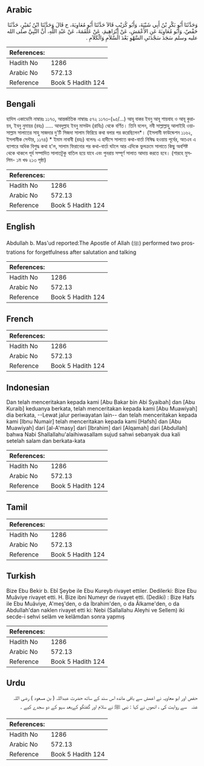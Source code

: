## Arabic


<div dir="rtl" lang="ar" style={{fontSize:'larger',backgroundColor:'#f8f9fa',padding:20}}>
وَحَدَّثَنَا أَبُو بَكْرِ بْنُ أَبِي شَيْبَةَ، وَأَبُو كُرَيْبٍ قَالاَ حَدَّثَنَا أَبُو مُعَاوِيَةَ، ح قَالَ وَحَدَّثَنَا ابْنُ نُمَيْرٍ، حَدَّثَنَا حَفْصٌ، وَأَبُو مُعَاوِيَةَ عَنِ الأَعْمَشِ، عَنْ إِبْرَاهِيمَ، عَنْ عَلْقَمَةَ، عَنْ عَبْدِ اللَّهِ، أَنَّ النَّبِيَّ صلى الله عليه وسلم سَجَدَ سَجْدَتَىِ السَّهْوِ بَعْدَ السَّلاَمِ وَالْكَلاَمِ ‏.‏
</div>
<div style={{backgroundColor:'#f8f9fa',padding:20, marginBottom: 10}}><table> <thead> <tr> <th>References:</th> <th></th> </tr> </thead> <tbody><tr><td>Hadith No</td><td>1286</td></tr><tr><td>Arabic No</td><td>572.13</td></tr><tr><td>Reference</td><td>Book 5 Hadith 124</td></tr></tbody></table></div>

## Bengali


<div dir="ltr" lang="bn" style={{fontSize:'larger',backgroundColor:'#f8f9fa',padding:20}}>
হাদিস একাডেমি নাম্বারঃ ১১৭৩, আন্তর্জাতিক নাম্বারঃ ৫৭২ ১১৭৩-(৯৫/...) আবূ বাকর ইবনু আবূ শায়বাহ ও আবূ কুরায়ব, ইবনু নুমায়র (রহঃ) ..... আবদুল্লাহ ইবনু মাসউদ (রাযিঃ) থেকে বর্ণিত। তিনি বলেন, নবী সাল্লাল্লাহু আলাইহি ওয়াসাল্লাম সালাতের সাহু সাজদার দু'টি সিজদা সালাম ফিরিয়ে কথা বলার পর করেছিলেন*। (ইসলামী ফাউন্ডেশন ১১৬২, ইসলামীক সেন্টার, ১১৭৪) * ইমাম নাবাবী (রহঃ) বলেনঃ এ হাদীসে সালাতে কথা-বার্তা নিষিদ্ধ হওয়ায় পূর্বের, অতএব এ ব্যাপারে অধিক বিশুদ্ধ কথা হ'ল, সালাম ফিরানোর পর কথা-বার্তা ঘটলে আর এদিকে ভুলক্রমে সালাতে কিছু অবশিষ্ট থেকে থাকলে পূর্ব সম্পাদিত সালাতটুকু বাতিল হয়ে যাবে এবং পুনরায় সম্পূর্ণ সালাত আদায় করতে হবে। (শারহে মুসলিম- ১ম খণ্ড ২১৩ পৃষ্ঠা)
</div>
<div style={{backgroundColor:'#f8f9fa',padding:20, marginBottom: 10}}><table> <thead> <tr> <th>References:</th> <th></th> </tr> </thead> <tbody><tr><td>Hadith No</td><td>1286</td></tr><tr><td>Arabic No</td><td>572.13</td></tr><tr><td>Reference</td><td>Book 5 Hadith 124</td></tr></tbody></table></div>

## English


<div dir="ltr" lang="en" style={{fontSize:'larger',backgroundColor:'#f8f9fa',padding:20}}>
Abdullah b. Mas'ud reported:The Apostle of Allah (ﷺ) performed two prostrations for forgetfulness after salutation and talking
</div>
<div style={{backgroundColor:'#f8f9fa',padding:20, marginBottom: 10}}><table> <thead> <tr> <th>References:</th> <th></th> </tr> </thead> <tbody><tr><td>Hadith No</td><td>1286</td></tr><tr><td>Arabic No</td><td>572.13</td></tr><tr><td>Reference</td><td>Book 5 Hadith 124</td></tr></tbody></table></div>

## French


<div dir="ltr" lang="fr" style={{fontSize:'larger',backgroundColor:'#f8f9fa',padding:20}}>

</div>
<div style={{backgroundColor:'#f8f9fa',padding:20, marginBottom: 10}}><table> <thead> <tr> <th>References:</th> <th></th> </tr> </thead> <tbody><tr><td>Hadith No</td><td>1286</td></tr><tr><td>Arabic No</td><td>572.13</td></tr><tr><td>Reference</td><td>Book 5 Hadith 124</td></tr></tbody></table></div>

## Indonesian


<div dir="ltr" lang="id" style={{fontSize:'larger',backgroundColor:'#f8f9fa',padding:20}}>
Dan telah menceritakan kepada kami [Abu Bakar bin Abi Syaibah] dan [Abu Kuraib] keduanya berkata, telah menceritakan kepada kami [Abu Muawiyah] dia berkata, --Lewat jalur periwayatan lain-- dan telah menceritakan kepada kami [Ibnu Numair] telah menceritakan kepada kami [Hafsh] dan [Abu Muawiyah] dari [al-A'masy] dari [Ibrahim] dari [Alqamah] dari [Abdullah] bahwa Nabi Shallallahu'alaihiwasallam sujud sahwi sebanyak dua kali setelah salam dan berkata-kata
</div>
<div style={{backgroundColor:'#f8f9fa',padding:20, marginBottom: 10}}><table> <thead> <tr> <th>References:</th> <th></th> </tr> </thead> <tbody><tr><td>Hadith No</td><td>1286</td></tr><tr><td>Arabic No</td><td>572.13</td></tr><tr><td>Reference</td><td>Book 5 Hadith 124</td></tr></tbody></table></div>

## Tamil


<div dir="ltr" lang="ta" style={{fontSize:'larger',backgroundColor:'#f8f9fa',padding:20}}>

</div>
<div style={{backgroundColor:'#f8f9fa',padding:20, marginBottom: 10}}><table> <thead> <tr> <th>References:</th> <th></th> </tr> </thead> <tbody><tr><td>Hadith No</td><td>1286</td></tr><tr><td>Arabic No</td><td>572.13</td></tr><tr><td>Reference</td><td>Book 5 Hadith 124</td></tr></tbody></table></div>

## Turkish


<div dir="ltr" lang="tr" style={{fontSize:'larger',backgroundColor:'#f8f9fa',padding:20}}>
Bize Ebu Bekir b. Ebî Şeybe ile Ebu Kureyb rivayet ettiler. Dedilerki: Bize Ebu Muâviye rivayet etti. H. Bize ibni Numeyr de rivayet etti. (Dediki) : Bize Hafs ile Ebu Muâviye, A'meş'den, o da İbrahim'den, o da Âlkame'den, o da AbdulIah'dan naklen rivayet etti ki: Nebi (Sallallahu Aleyhi ve Sellem) iki secde-i sehvi selâm ve kelâmdan sonra yapmış
</div>
<div style={{backgroundColor:'#f8f9fa',padding:20, marginBottom: 10}}><table> <thead> <tr> <th>References:</th> <th></th> </tr> </thead> <tbody><tr><td>Hadith No</td><td>1286</td></tr><tr><td>Arabic No</td><td>572.13</td></tr><tr><td>Reference</td><td>Book 5 Hadith 124</td></tr></tbody></table></div>

## Urdu


<div dir="rtl" lang="ur" style={{fontSize:'larger',backgroundColor:'#f8f9fa',padding:20}}>
حفص اور ابو معاویہ نے اعمش سے باقی ماندہ اس سند کے ساتھ حضرت عبداللہ ( بن مسعود ) ‌رضی ‌اللہ ‌عنہ ‌ ‌ سے روایت کی ، انھوں نے کہا : نبی ﷺ نے سلام اور گفتگو کےبعد سہو کے دو سجدے کیے ۔
</div>
<div style={{backgroundColor:'#f8f9fa',padding:20, marginBottom: 10}}><table> <thead> <tr> <th>References:</th> <th></th> </tr> </thead> <tbody><tr><td>Hadith No</td><td>1286</td></tr><tr><td>Arabic No</td><td>572.13</td></tr><tr><td>Reference</td><td>Book 5 Hadith 124</td></tr></tbody></table></div>
